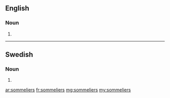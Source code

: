 ==English==

===Noun===
{{head|en}}

# {{plural of|sommelier}}

----

==Swedish==

===Noun===
{{head|sv|noun form}}

# {{sv-noun-form-indef-gen|sommelier}}

[[ar:sommeliers]]
[[fr:sommeliers]]
[[mg:sommeliers]]
[[my:sommeliers]]